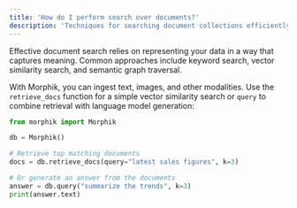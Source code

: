 ```yaml
---
title: 'How do I perform search over documents?'
description: 'Techniques for searching document collections efficiently'
---
```


Effective document search relies on representing your data in a way that captures meaning. Common approaches include keyword search, vector similarity search, and semantic graph traversal. 

With Morphik, you can ingest text, images, and other modalities. Use the `retrieve_docs` function for a simple vector similarity search or `query` to combine retrieval with language model generation:

```python
from morphik import Morphik

db = Morphik()

# Retrieve top matching documents
docs = db.retrieve_docs(query="latest sales figures", k=3)

# Or generate an answer from the documents
answer = db.query("summarize the trends", k=3)
print(answer.text)
```
